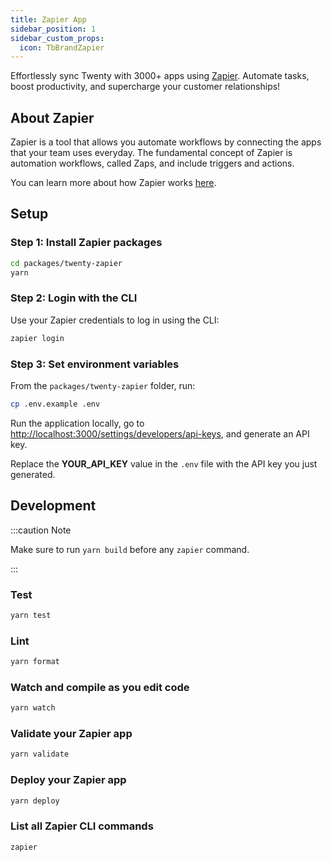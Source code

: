 ```yaml
---
title: Zapier App
sidebar_position: 1
sidebar_custom_props:
  icon: TbBrandZapier
---
```


Effortlessly sync Twenty with 3000+ apps using [Zapier](https://zapier.com/). Automate tasks, boost productivity, and supercharge your customer relationships!

## About Zapier

Zapier is a tool that allows you automate workflows by connecting the apps that your team uses everyday. The fundamental concept of Zapier is automation workflows, called Zaps, and include triggers and actions. 

You can learn more about how Zapier works [here](https://zapier.com/how-it-works).  

## Setup

### Step 1: Install Zapier packages

```bash
cd packages/twenty-zapier
yarn
```

### Step 2: Login with the CLI

Use your Zapier credentials to log in using the CLI: 

```bash
zapier login
```

### Step 3: Set environment variables

From the `packages/twenty-zapier` folder, run:

```bash
cp .env.example .env
```
Run the application locally, go to [http://localhost:3000/settings/developers/api-keys](http://localhost:3000/settings/developers/api-keys), and generate an API key.

Replace the **YOUR_API_KEY** value in the `.env` file with the API key you just generated.

## Development

:::caution Note

Make sure to run `yarn build` before any `zapier` command.

:::

### Test
```bash
yarn test
```
### Lint
```bash
yarn format
```
### Watch and compile as you edit code
```bash
yarn watch
```
### Validate your Zapier app
```bash
yarn validate
```
### Deploy your Zapier app 
```bash
yarn deploy
```
### List all Zapier CLI commands
```bash
zapier
``` 
